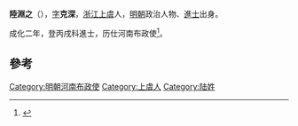 '''陸淵之'''（{{bd|？||？}}），[[表字|字]]'''克深'''，[[浙江|浙江]][[上虞|上虞]]人，[[明朝|明朝]]政治人物、[[進士|進士]]出身。

成化二年，登丙戌科進士，历仕河南布政使<ref>{{cite news|title=《绍兴市志 卷44 第二章  历代进士名录》|url=http://www.sxlib.com:8080/web/gycslou/sxsz/44z2.htm|accessdate=2013-07-25|newspaper=绍兴图书馆|deadurl=yes|archiveurl=https://archive.is/20120914053252/http://www.sxlib.com:8080/web/gycslou/sxsz/44z2.htm|archivedate=2012-09-14}}</ref>。

==參考==
{{reflist}}
{{明朝人物小作品}}
{{成化二年丙戌科殿試金榜}}
[[Category:明朝河南布政使|Category:明朝河南布政使]]
[[Category:上虞人|Category:上虞人]]
[[Category:陆姓|Category:陆姓]]